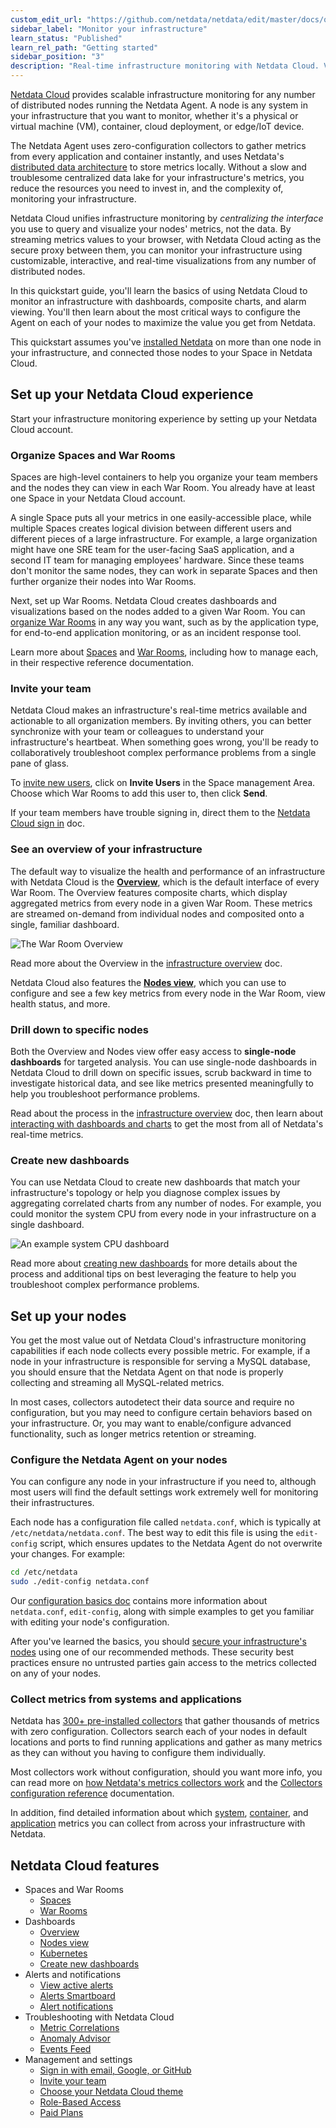 ```yaml
---
custom_edit_url: "https://github.com/netdata/netdata/edit/master/docs/quickstart/infrastructure.md"
sidebar_label: "Monitor your infrastructure"
learn_status: "Published"
learn_rel_path: "Getting started"
sidebar_position: "3"
description: "Real-time infrastructure monitoring with Netdata Cloud. View key metrics, insightful charts, and active alarms from all your nodes."
---
```




[Netdata Cloud](https://app.netdata.cloud) provides scalable infrastructure monitoring for any number of distributed
nodes running the Netdata Agent. A node is any system in your infrastructure that you want to monitor, whether it's a
physical or virtual machine (VM), container, cloud deployment, or edge/IoT device.

The Netdata Agent uses zero-configuration collectors to gather metrics from every application and container instantly,
and uses Netdata's [distributed data architecture](/docs/nightly/getting-started/concepts/distributed-data-architecture) to store metrics
locally. Without a slow and troublesome centralized data lake for your infrastructure's metrics, you reduce the
resources you need to invest in, and the complexity of, monitoring your infrastructure. 

Netdata Cloud unifies infrastructure monitoring by _centralizing the interface_ you use to query and visualize your
nodes' metrics, not the data. By streaming metrics values to your browser, with Netdata Cloud acting as the secure proxy
between them, you can monitor your infrastructure using customizable, interactive, and real-time visualizations from any
number of distributed nodes.

In this quickstart guide, you'll learn the basics of using Netdata Cloud to monitor an infrastructure with dashboards,
composite charts, and alarm viewing. You'll then learn about the most critical ways to configure the Agent on each of
your nodes to maximize the value you get from Netdata.

This quickstart assumes you've [installed Netdata](/docs/nightly/getting-started/install-netdata)
on more than one node in your infrastructure, and connected those nodes to your Space in Netdata Cloud. 

## Set up your Netdata Cloud experience

Start your infrastructure monitoring experience by setting up your Netdata Cloud account.

### Organize Spaces and War Rooms

Spaces are high-level containers to help you organize your team members and the nodes they can view in each War Room.
You already have at least one Space in your Netdata Cloud account.

A single Space puts all your metrics in one easily-accessible place, while multiple Spaces creates logical division
between different users and different pieces of a large infrastructure. For example, a large organization might have one
SRE team for the user-facing SaaS application, and a second IT team for managing employees' hardware. Since these teams
don't monitor the same nodes, they can work in separate Spaces and then further organize their nodes into War Rooms.

Next, set up War Rooms. Netdata Cloud creates dashboards and visualizations based on the nodes added to a given War
Room. You can [organize War Rooms](/docs/nightly/getting-started/war-rooms#war-room-organization) in any way
you want, such as by the application type, for end-to-end application monitoring, or as an incident response tool.

Learn more about [Spaces](/docs/nightly/getting-started/spaces) and [War
Rooms](/docs/nightly/getting-started/war-rooms), including how to manage each, in their respective reference
documentation.

### Invite your team

Netdata Cloud makes an infrastructure's real-time metrics available and actionable to all organization members. By
inviting others, you can better synchronize with your team or colleagues to understand your infrastructure's heartbeat.
When something goes wrong, you'll be ready to collaboratively troubleshoot complex performance problems from a single
pane of glass.

To [invite new users](/docs/nightly/getting-started/invite-your-team), click on **Invite Users** in the
Space management Area. Choose which War Rooms to add this user to, then click **Send**.

If your team members have trouble signing in, direct them to the [Netdata Cloud sign
in](/docs/nightly/getting-started/sign-in-with-email-google-or-github) doc.

### See an overview of your infrastructure

The default way to visualize the health and performance of an infrastructure with Netdata Cloud is the
[**Overview**](/docs/nightly/visualization,-charts-and-dashboards/see-an-overview-of-your-infrastructure), which is the default interface of every War Room. The
Overview features composite charts, which display aggregated metrics from every node in a given War Room. These metrics
are streamed on-demand from individual nodes and composited onto a single, familiar dashboard.

![The War Room
Overview](https://user-images.githubusercontent.com/1153921/108732681-09791980-74eb-11eb-9ba2-98cb1b6608de.png)

Read more about the Overview in the [infrastructure overview](/docs/nightly/visualization,-charts-and-dashboards/see-an-overview-of-your-infrastructure) doc.

Netdata Cloud also features the [**Nodes view**](/docs/nightly/visualization,-charts-and-dashboards/nodes-view), which you can
use to configure and see a few key metrics from every node in the War Room, view health status, and more.

### Drill down to specific nodes

Both the Overview and Nodes view offer easy access to **single-node dashboards** for targeted analysis. You can use
single-node dashboards in Netdata Cloud to drill down on specific issues, scrub backward in time to investigate
historical data, and see like metrics presented meaningfully to help you troubleshoot performance problems.

Read about the process in the [infrastructure
overview](/docs/nightly/visualization,-charts-and-dashboards/see-an-overview-of-your-infrastructure#drill-down-with-single-node-dashboards) doc, then learn about [interacting with
dashboards and charts](https://github.com/netdata/netdata/blob/master/docs/visualize/interact-dashboards-charts.md) to get the most from all of Netdata's real-time
metrics.

### Create new dashboards

You can use Netdata Cloud to create new dashboards that match your infrastructure's topology or help you diagnose
complex issues by aggregating correlated charts from any number of nodes. For example, you could monitor the system CPU
from every node in your infrastructure on a single dashboard.

![An example system CPU
dashboard](https://user-images.githubusercontent.com/1153921/108732974-4b09c480-74eb-11eb-87a2-c67e569c08b6.png)

Read more about [creating new dashboards](/docs/nightly/visualization,-charts-and-dashboards/create-new-dashboards) for more details about the process and
additional tips on best leveraging the feature to help you troubleshoot complex performance problems.

## Set up your nodes

You get the most value out of Netdata Cloud's infrastructure monitoring capabilities if each node collects every
possible metric. For example, if a node in your infrastructure is responsible for serving a MySQL database, you should
ensure that the Netdata Agent on that node is properly collecting and streaming all MySQL-related metrics.

In most cases, collectors autodetect their data source and require no configuration, but you may need to configure
certain behaviors based on your infrastructure. Or, you may want to enable/configure advanced functionality, such as
longer metrics retention or streaming.

### Configure the Netdata Agent on your nodes

You can configure any node in your infrastructure if you need to, although most users will find the default settings
work extremely well for monitoring their infrastructures.

Each node has a configuration file called `netdata.conf`, which is typically at `/etc/netdata/netdata.conf`. The best
way to edit this file is using the `edit-config` script, which ensures updates to the Netdata Agent do not overwrite
your changes. For example:

```bash
cd /etc/netdata
sudo ./edit-config netdata.conf
```

Our [configuration basics doc](/docs/nightly/getting-started/configuration) contains more information about `netdata.conf`, `edit-config`,
along with simple examples to get you familiar with editing your node's configuration.

After you've learned the basics, you should [secure your infrastructure's nodes](/docs/nightly/deployment-in-production/security/secure-your-nodes) using
one of our recommended methods. These security best practices ensure no untrusted parties gain access to the metrics
collected on any of your nodes.

### Collect metrics from systems and applications

Netdata has [300+ pre-installed collectors](/docs/nightly/data-collection---importing-data/monitor-anything) that gather thousands of metrics with zero
configuration. Collectors search each of your nodes in default locations and ports to find running applications and
gather as many metrics as they can without you having to configure them individually.

Most collectors work without configuration, should you want more info, you can read more on [how Netdata's metrics collectors work](/docs/nightly/data-collection---importing-data) and the [Collectors configuration reference](/docs/nightly/data-collection---importing-data/collectors-configuration) documentation.

In addition, find detailed information about which [system](/docs/nightly/data-collection---importing-data/system-metrics),
[container](/docs/nightly/data-collection---importing-data/container-metrics), and [application](/docs/nightly/data-collection---importing-data/application-metrics) metrics you can
collect from across your infrastructure with Netdata.

## Netdata Cloud features

<Grid columns="2">
  <Box
    title="Spaces and War Rooms">
    <BoxList>
      <BoxListItemRegexLink to="[](/docs/nightly/getting-started/spaces)" title="Spaces" />
      <BoxListItemRegexLink to="[](/docs/nightly/getting-started/war-rooms)" title="War Rooms" />
    </BoxList>
  </Box>
  <Box
    title="Dashboards">
    <BoxList>
      <BoxListItemRegexLink to="[](/docs/nightly/visualization,-charts-and-dashboards/home-overview-and-single-node-view)" title="Overview" />
      <BoxListItemRegexLink to="[](/docs/nightly/visualization,-charts-and-dashboards/nodes-view)" title="Nodes view" />
      <BoxListItemRegexLink to="[](/docs/nightly/visualization,-charts-and-dashboards/kubernetes-visualizations)" title="Kubernetes" />
      <BoxListItemRegexLink to="[](/docs/nightly/visualization,-charts-and-dashboards/build-new-dashboards)" title="Create new dashboards" />
    </BoxList>
  </Box>
  <Box
    title="Alerts and notifications">
    <BoxList>
      <BoxListItemRegexLink to="[](/docs/nightly/alerts-and-notifications/cloud-alert-notifications/view-active-alerts)" title="View active alerts" />
      <BoxListItemRegexLink to="[](/docs/nightly/alerts-and-notifications/cloud-alert-notifications/alerts-smartboard)" title="Alerts Smartboard" />
      <BoxListItemRegexLink to="[](/docs/nightly/alerts-and-notifications/cloud-alert-notifications)" title="Alert notifications" />
    </BoxList>
  </Box>
  <Box
    title="Troubleshooting with Netdata Cloud">
    <BoxListItemRegexLink to="[](/docs/nightly/troubleshooting-and-machine-learning/metric-correlations)" title="Metric Correlations" />
    <BoxListItemRegexLink to="[](/docs/nightly/troubleshooting-and-machine-learning/anomaly-advisor)" title="Anomaly Advisor" />
    <BoxListItemRegexLink to="[](/docs/nightly/troubleshooting-and-machine-learning/events-feed)" title="Events Feed" />
  </Box>
  <Box
    title="Management and settings">
    <BoxList>
      <BoxListItemRegexLink to="[](/docs/nightly/getting-started/sign-in-with-email-google-or-github)" title="Sign in with email, Google, or GitHub" />
      <BoxListItemRegexLink to="[](/docs/nightly/getting-started/invite-your-team)" title="Invite your team" />
      <BoxListItemRegexLink to="[](/docs/nightly/getting-started/choose-your-netdata-cloud-theme)" title="Choose your Netdata Cloud theme" />
      <BoxListItemRegexLink to="[](/docs/nightly/deployment-in-production/security/role-based-access-model)" title="Role-Based Access" />
      <BoxListItemRegexLink to="[](/docs/nightly/getting-started/concepts/netdata-plans)" title="Paid Plans" />
    </BoxList>
  </Box>
</Grid>

- Spaces and War Rooms
  - [Spaces](/docs/nightly/getting-started/spaces)
  - [War Rooms](/docs/nightly/getting-started/war-rooms)
- Dashboards
  - [Overview](/docs/nightly/visualization,-charts-and-dashboards/home-overview-and-single-node-view)
  - [Nodes view](/docs/nightly/visualization,-charts-and-dashboards/nodes-view)
  - [Kubernetes](/docs/nightly/visualization,-charts-and-dashboards/kubernetes-visualizations)
  - [Create new dashboards](/docs/nightly/visualization,-charts-and-dashboards/build-new-dashboards)
- Alerts and notifications
  - [View active alerts](/docs/nightly/alerts-and-notifications/cloud-alert-notifications/view-active-alerts)
  - [Alerts Smartboard](/docs/nightly/alerts-and-notifications/cloud-alert-notifications/alerts-smartboard)
  - [Alert notifications](/docs/nightly/alerts-and-notifications/cloud-alert-notifications)
- Troubleshooting with Netdata Cloud
  - [Metric Correlations](/docs/nightly/troubleshooting-and-machine-learning/metric-correlations)
  - [Anomaly Advisor](/docs/nightly/troubleshooting-and-machine-learning/anomaly-advisor)
  - [Events Feed](/docs/nightly/troubleshooting-and-machine-learning/events-feed)
- Management and settings
  - [Sign in with email, Google, or GitHub](/docs/nightly/getting-started/sign-in-with-email-google-or-github)
  - [Invite your team](/docs/nightly/getting-started/invite-your-team)
  - [Choose your Netdata Cloud theme](/docs/nightly/getting-started/choose-your-netdata-cloud-theme)
  - [Role-Based Access](/docs/nightly/deployment-in-production/security/role-based-access-model)
  - [Paid Plans](/docs/nightly/getting-started/concepts/netdata-plans)

